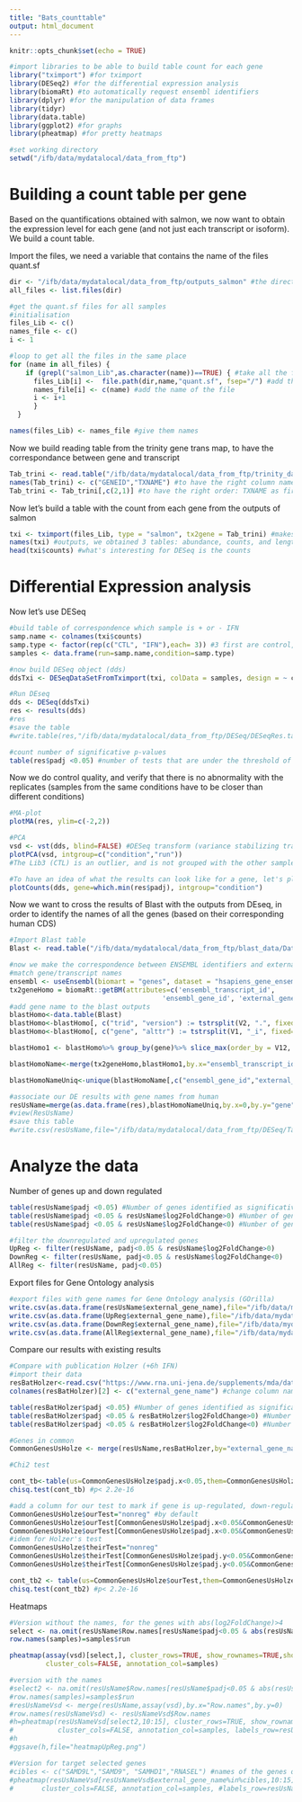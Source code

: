 ```yaml
---
title: "Bats_counttable"
output: html_document
---
```


```r
knitr::opts_chunk$set(echo = TRUE)
```

```r
#import libraries to be able to build table count for each gene
library("tximport") #for tximport
library(DESeq2) #for the differential expression analysis
library(biomaRt) #to automatically request ensembl identifiers
library(dplyr) #for the manipulation of data frames
library(tidyr)
library(data.table)
library(ggplot2) #for graphs
library(pheatmap) #for pretty heatmaps

#set working directory
setwd("/ifb/data/mydatalocal/data_from_ftp")
```

# Building a count table per gene
Based on the quantifications obtained with salmon, we now want to obtain the expression level for each gene (and not just each transcript or isoform). We build a count table. 

Import the files, we need a variable that contains the name of the files quant.sf
```r
dir <- "/ifb/data/mydatalocal/data_from_ftp/outputs_salmon" #the directory where we look for the files
all_files <- list.files(dir)

#get the quant.sf files for all samples
#initialisation
files_Lib <- c()
names_file <- c()
i <- 1

#loop to get all the files in the same place
for (name in all_files) {
    if (grepl("salmon_Lib",as.character(name))==TRUE) { #take all the files that contain "salmon_Lib" in their name
      files_Lib[i] <-  file.path(dir,name,"quant.sf", fsep="/") #add the path for the file
      names_file[i] <- c(name) #add the name of the file 
      i <- i+1
      }
  }

names(files_Lib) <- names_file #give them names
```

Now we build reading table from the trinity gene trans map, to have the correspondance between gene and transcript
```r
Tab_trini <- read.table("/ifb/data/mydatalocal/data_from_ftp/trinity_data/Trinity_RF.fasta.gene_trans_map") #get the fasta.gene_trans_map
names(Tab_trini) <- c("GENEID","TXNAME") #to have the right column names
Tab_trini <- Tab_trini[,c(2,1)] #to have the right order: TXNAME as first column, GENEID as second
```

Now let's build a table with the count from each gene from the outputs of salmon 
```r
txi <- tximport(files_Lib, type = "salmon", tx2gene = Tab_trini) #makes the correspondence between isoforms and genes, and crosses it with the quantification by salmon to obtain a count table. 
names(txi) #outputs, we obtained 3 tables: abundance, counts, and length
head(txi$counts) #what's interesting for DESeq is the counts
```

# Differential Expression analysis 

Now let's use DESeq
```r
#build table of correspondence which sample is + or - IFN
samp.name <- colnames(txi$counts)
samp.type <- factor(rep(c("CTL", "IFN"),each= 3)) #3 first are control, 3 last are +IFN
samples <- data.frame(run=samp.name,condition=samp.type)

#now build DESeq object (dds)
ddsTxi <- DESeqDataSetFromTximport(txi, colData = samples, design = ~ condition)

#Run DEseq
dds <- DESeq(ddsTxi)
res <- results(dds)
#res
#save the table
#write.table(res,"/ifb/data/mydatalocal/data_from_ftp/DESeq/DESeqRes.tab")

#count number of significative p-values
table(res$padj <0.05) #number of tests that are under the threshold of 0.05 #1457 
```

Now we do control quality, and verify that there is no abnormality with the replicates (samples from the same conditions have to be closer than different conditions)
```r
#MA-plot 
plotMA(res, ylim=c(-2,2))

#PCA
vsd <- vst(dds, blind=FALSE) #DESeq transform (variance stabilizing transformation)
plotPCA(vsd, intgroup=c("condition","run"))
#The Lib3 (CTL) is an outlier, and is not grouped with the other samples from the same condition. It can be explained because the RNA library was built a different day from the 2 others. -> We redo the DESeq analysis only on Lib1,2,4,5 and 6 (cf Bats_DEseq_without3.rmd)

#To have an idea of what the results can look like for a gene, let's plot the counts for one gene (we choose the one with the lowest adjusted p value)
plotCounts(dds, gene=which.min(res$padj), intgroup="condition")
```

Now we want to cross the results of Blast with the outputs from DEseq, in order to identify the names of all the genes (based on their corresponding human CDS)
```r
#Import Blast table
Blast <- read.table("/ifb/data/mydatalocal/data_from_ftp/blast_data/DataBats.blast")

#now we make the correspondence between ENSEMBL identifiers and external human gene names, using biomaRt
#match gene/transcript names
ensembl <- useEnsembl(biomart = "genes", dataset = "hsapiens_gene_ensembl")
tx2geneHomo = biomaRt::getBM(attributes=c('ensembl_transcript_id', 
                                      'ensembl_gene_id', 'external_gene_name'),mart=ensembl)
#add gene name to the blast outputs
blastHomo<-data.table(Blast)
blastHomo<-blastHomo[, c("trid", "version") := tstrsplit(V2, ".", fixed=TRUE)][]
blastHomo<-blastHomo[, c("gene", "alttr") := tstrsplit(V1, "_i", fixed=TRUE)][]

blastHomo1 <- blastHomo%>% group_by(gene)%>% slice_max(order_by = V12, n = 1, with_ties = TRUE)

blastHomoName<-merge(tx2geneHomo,blastHomo1,by.x="ensembl_transcript_id",by.y="trid") #to merge the 2 dataframe, one with the Blast output and ensembl names (blastHomo1), and one with the ensemble and external gene names (tx2gneHomo)

blastHomoNameUniq<-unique(blastHomoName[,c("ensembl_gene_id","external_gene_name","gene")]) #unique, to remove the duplicates

#associate our DE results with gene names from human
resUsName=merge(as.data.frame(res),blastHomoNameUniq,by.x=0,by.y="gene")
#view(ResUsName)
#save this table
#write.csv(resUsName,file="/ifb/data/mydatalocal/data_from_ftp/DESeq/Tab_foldchange_genes.csv")
```

# Analyze the data
Number of genes up and down regulated
```r
table(resUsName$padj <0.05) #Number of genes identified as significatively differently expressed (with inteferon vs without) (578)
table(resUsName$padj <0.05 & resUsName$log2FoldChange>0) #Number of genes significatively UPregulated (421)
table(resUsName$padj <0.05 & resUsName$log2FoldChange<0) #Number of genes significatively DOWNregulated (157)

#filter the downregulated and upregulated genes
UpReg <- filter(resUsName, padj<0.05 & resUsName$log2FoldChange>0)
DownReg <- filter(resUsName, padj<0.05 & resUsName$log2FoldChange<0)
AllReg <- filter(resUsName, padj<0.05)
```
Export files for Gene Ontology analysis 
```r
#export files with gene names for Gene Ontology analysis (GOrilla)
write.csv(as.data.frame(resUsName$external_gene_name),file="/ifb/data/mydatalocal/data_from_ftp/DESeq/name_all.csv",quote=FALSE,row.names = FALSE) #background set, all genes found in our data
write.csv(as.data.frame(UpReg$external_gene_name),file="/ifb/data/mydatalocal/data_from_ftp/DESeq/name_up.csv",quote=FALSE,row.names = FALSE) #all upregulated genes
write.csv(as.data.frame(DownReg$external_gene_name),file="/ifb/data/mydatalocal/data_from_ftp/DESeq/name_down.csv",quote=FALSE,row.names = FALSE) #all downregulated genes
write.csv(as.data.frame(AllReg$external_gene_name),file="/ifb/data/mydatalocal/data_from_ftp/DESeq/name_all_reg.csv",quote=FALSE,row.names = FALSE) #all regulated genes (up and down)
```
Compare our results with existing results
```r
#Compare with publication Holzer (+6h IFN)
#import their data
resBatHolzer<-read.csv("https://www.rna.uni-jena.de/supplements/mda/data/deseq2/RNA/Mock_6h_RNA_vs_IFN_6h_RNA/deseq2_Mock_6h_RNA_IFN_6h_RNA_full.csv")
colnames(resBatHolzer)[2] <- c("external_gene_name") #change column name to be the same as ours

table(resBatHolzer$padj <0.05) #Number of genes identified as significatively differently expressed in their study (with interferon vs without) (1702)
table(resBatHolzer$padj <0.05 & resBatHolzer$log2FoldChange>0) #Number of genes significatively UPregulated (1097)
table(resBatHolzer$padj <0.05 & resBatHolzer$log2FoldChange<0) #Number of genes significatively DOWNregulated (605)

#Genes in common
CommonGenesUsHolze <- merge(resUsName,resBatHolzer,by="external_gene_name") #11364 genes in common

#Chi2 test

cont_tb<-table(us=CommonGenesUsHolze$padj.x<0.05,them=CommonGenesUsHolze$padj.y < 0.05) #Contingency table
chisq.test(cont_tb) #p< 2.2e-16

#add a column for our test to mark if gene is up-regulated, down-regulated or not regulated
CommonGenesUsHolze$ourTest="nonreg" #by default
CommonGenesUsHolze$ourTest[CommonGenesUsHolze$padj.x<0.05&CommonGenesUsHolze$log2FoldChange.x>0]="Up"
CommonGenesUsHolze$ourTest[CommonGenesUsHolze$padj.x<0.05&CommonGenesUsHolze$log2FoldChange.x<0]="Down"
#idem for Holzer's test
CommonGenesUsHolze$theirTest="nonreg"
CommonGenesUsHolze$theirTest[CommonGenesUsHolze$padj.y<0.05&CommonGenesUsHolze$log2FoldChange.y>0]="Up"
CommonGenesUsHolze$theirTest[CommonGenesUsHolze$padj.y<0.05&CommonGenesUsHolze$log2FoldChange.y<0]="Down"

cont_tb2 <- table(us=CommonGenesUsHolze$ourTest,them=CommonGenesUsHolze$theirTest) #Contingency table 2, for all groups
chisq.test(cont_tb2) #p< 2.2e-16
```

Heatmaps
```r
#Version without the names, for the genes with abs(log2FoldChange)>4 
select <- na.omit(resUsName$Row.names[resUsName$padj<0.05 & abs(resUsName$log2FoldChange)>4])
row.names(samples)=samples$run

pheatmap(assay(vsd)[select,], cluster_rows=TRUE, show_rownames=TRUE,show_colnames=FALSE,
         cluster_cols=FALSE, annotation_col=samples)

#version with the names 
#select2 <- na.omit(resUsName$Row.names[resUsName$padj<0.05 & abs(resUsName$log2FoldChange)>4])
#row.names(samples)=samples$run
#resUsNameVsd <- merge(resUsName,assay(vsd),by.x="Row.names",by.y=0)
#row.names(resUsNameVsd) <- resUsNameVsd$Row.names
#h=pheatmap(resUsNameVsd[select2,10:15], cluster_rows=TRUE, show_rownames=TRUE,show_colnames=FALSE,
#           cluster_cols=FALSE, annotation_col=samples, labels_row=resUsNameVsd[select,"external_gene_name"],fontsize_row=5)
#h
#ggsave(h,file="heatmapUpReg.png")

#Version for target selected genes 
#cibles <- c("SAMD9L","SAMD9", "SAMHD1","RNASEL") #names of the genes of interest
#pheatmap(resUsNameVsd[resUsNameVsd$external_gene_name%in%cibles,10:15], cluster_rows=TRUE, #show_rownames=TRUE,show_colnames=FALSE,
#       cluster_cols=FALSE, annotation_col=samples, #labels_row=resUsNameVsd[resUsNameVsd$external_gene_name%in%cibles,"external_gene_name"])

```
